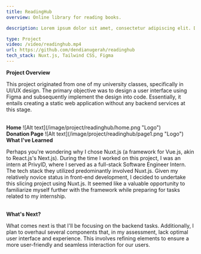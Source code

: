 ```yaml
---
title: ReadingHub
overview: Online library for reading books.

description: Lorem ipsum dolor sit amet, consectetur adipiscing elit. Donec auctor, nunc nec lacinia ultrices, nunc

type: Project
video: /video/readinghub.mp4
url: https://github.com/dendianugerah/readinghub
tech_stack: Nuxt.js, Tailwind CSS, Figma
---
```


<b id="project-overview">Project Overview</b>

This project originated from one of my university classes, specifically in UI/UX design. The primary objective was to design a user interface using Figma and subsequently implement the design into code. Essentially, it entails creating a static web application without any backend services at this stage.

<br />
<b>Home</b> ![Alt text](/image/project/readinghub/home.png "Logo")

<br />
<b>Donation Page</b> ![Alt text](/image/project/readinghub/page1.png "Logo")

<br />
<b id="lessons-learned">What I've Learned</b>

Perhaps you're wondering why I chose Nuxt.js (a framework for Vue.js, akin to
React.js's Next.js). During the time I worked on this project, I was an intern
at PrivyID, where I served as a full-stack Software Engineer Intern. The tech
stack they utilized predominantly involved Nuxt.js. Given my relatively novice
status in front-end development, I decided to undertake this slicing project
using Nuxt.js. It seemed like a valuable opportunity to familiarize myself
further with the framework while preparing for tasks related to my internship.

<br />
<b id="future-improvements">What's Next?</b>

What comes next is that I'll be focusing on the backend tasks. Additionally, I plan to overhaul several components that, in my assessment, lack optimal user interface and experience. This involves refining elements to ensure a more user-friendly and seamless interaction for our users.
